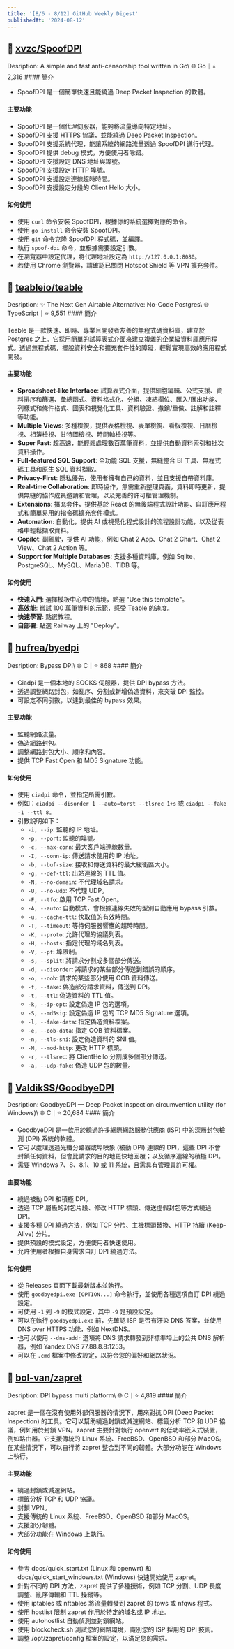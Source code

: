```yaml
---
title: '[8/6 - 8/12] GitHub Weekly Digest'
publishedAt: '2024-08-12'
---
```

## 📌 [xvzc/SpoofDPI](https://github.com/xvzc/SpoofDPI)
<Callout color="#2f2f2f">
    Desription: A simple and fast anti-censorship tool written in Go\
    🌐 Go｜⭐️ 2,316
</Callout>
#### 簡介

- SpoofDPI 是一個簡單快速且能繞過 Deep Packet Inspection 的軟體。

#### 主要功能

- SpoofDPI 是一個代理伺服器，能夠將流量導向特定地址。
- SpoofDPI 支援 HTTPS 協議，並能繞過 Deep Packet Inspection。
- SpoofDPI 支援系統代理，能讓系統的網路流量透過 SpoofDPI 進行代理。
- SpoofDPI 提供 debug 模式，方便使用者除錯。
- SpoofDPI 支援設定 DNS 地址與埠號。
- SpoofDPI 支援設定 HTTP 埠號。
- SpoofDPI 支援設定連線超時時間。
- SpoofDPI 支援設定分段的 Client Hello 大小。

#### 如何使用

- 使用 `curl` 命令安裝 SpoofDPI，根據你的系統選擇對應的命令。
- 使用 `go install` 命令安裝 SpoofDPI。
- 使用 `git` 命令克隆 SpoofDPI 程式碼，並編譯。
- 執行 `spoof-dpi` 命令，並根據需要設定引數。
- 在瀏覽器中設定代理，將代理地址設定為 `http://127.0.0.1:8080`。
- 若使用 Chrome 瀏覽器，請確認已關閉 Hotspot Shield 等 VPN 擴充套件。
## 📌 [teableio/teable](https://github.com/teableio/teable)
<Callout color="#2f2f2f">
    Desription: ✨ The Next Gen Airtable Alternative: No-Code Postgres\
    🌐 TypeScript｜⭐️ 9,551
</Callout>
#### 簡介

Teable 是一款快速、即時、專業且開發者友善的無程式碼資料庫，建立於 Postgres 之上。它採用簡單的試算表式介面來建立複雜的企業級資料庫應用程式。透過無程式碼，擺脫資料安全和擴充套件性的障礙，輕鬆實現高效的應用程式開發。

#### 主要功能

- **Spreadsheet-like Interface**: 試算表式介面，提供細胞編輯、公式支援、資料排序和篩選、彙總函式、資料格式化、分組、凍結欄位、匯入/匯出功能、列樣式和條件格式、圖表和視覺化工具、資料驗證、撤銷/重做、註解和註釋等功能。
- **Multiple Views**: 多種檢視，提供表格檢視、表單檢視、看板檢視、日曆檢視、相簿檢視、甘特圖檢視、時間軸檢視等。
- **Super Fast**: 超高速，能輕鬆處理數百萬筆資料，並提供自動資料索引和批次資料操作。
- **Full-featured SQL Support**: 全功能 SQL 支援，無縫整合 BI 工具、無程式碼工具和原生 SQL 資料擷取。
- **Privacy-First**: 隱私優先，使用者擁有自己的資料，並且支援自帶資料庫。
- **Real-time Collaboration**: 即時協作，無需重新整理頁面，資料即時更新，提供無縫的協作成員邀請和管理，以及完善的許可權管理機制。
- **Extensions**: 擴充套件，提供基於 React 的無後端程式設計功能、自訂應用程式和簡單易用的指令碼擴充套件模式。
- **Automation**: 自動化，提供 AI 或視覺化程式設計的流程設計功能，以及從表格中輕鬆擷取資料。
- **Copilot**: 副駕駛，提供 AI 功能，例如 Chat 2 App、Chat 2 Chart、Chat 2 View、Chat 2 Action 等。
- **Support for Multiple Databases**: 支援多種資料庫，例如 Sqlite、PostgreSQL、MySQL、MariaDB、TiDB 等。

#### 如何使用

- **快速入門**: 選擇模板中心中的情境，點選 "Use this template"。
- **高效能**: 嘗試 100 萬筆資料的示範，感受 Teable 的速度。
- **快速學習**: 點選教程。
- **自部署**: 點選 Railway 上的 "Deploy"。
## 📌 [hufrea/byedpi](https://github.com/hufrea/byedpi)
<Callout color="#2f2f2f">
    Desription: Bypass DPI\
    🌐 C｜⭐️ 868
</Callout>
#### 簡介

- Ciadpi 是一個本地的 SOCKS 伺服器，提供 DPI bypass 方法。
- 透過調整網路封包，如亂序、分割或新增偽造資料，來突破 DPI 監控。
- 可設定不同引數，以達到最佳的 bypass 效果。

#### 主要功能

- 監聽網路流量。
- 偽造網路封包。
-  調整網路封包大小、順序和內容。
-  提供 TCP Fast Open 和 MD5 Signature 功能。

#### 如何使用

- 使用 `ciadpi` 命令，並指定所需引數。
- 例如：`ciadpi --disorder 1 --auto=torst --tlsrec 1+s` 或 `ciadpi --fake -1 --ttl 8`。
- 引數說明如下：
    - `-i, --ip`: 監聽的 IP 地址。
    - `-p, --port`: 監聽的埠號。
    - `-c, --max-conn`: 最大客戶端連線數量。
    - `-I, --conn-ip`: 傳送請求使用的 IP 地址。
    - `-b, --buf-size`: 接收和傳送資料的最大緩衝區大小。
    - `-g, --def-ttl`: 出站連線的 TTL 值。
    - `-N, --no-domain`: 不代理域名請求。
    - `-U, --no-udp`: 不代理 UDP。
    - `-F, --tfo`: 啟用 TCP Fast Open。
    - `-A, --auto`: 自動模式，會根據連線失敗的型別自動應用 bypass 引數。
    - `-u, --cache-ttl`: 快取值的有效時間。
    - `-T, --timeout`: 等待伺服器響應的超時時間。
    - `-K, --proto`: 允許代理的協議列表。
    - `-H, --hosts`: 指定代理的域名列表。
    - `-V, --pf`: 埠限制。
    - `-s, --split`: 將請求分割成多個部分傳送。
    - `-d, --disorder`: 將請求的某些部分傳送到錯誤的順序。
    - `-o, --oob`: 請求的某些部分使用 OOB 資料傳送。
    - `-f, --fake`: 偽造部分請求資料，傳送到 DPI。
    - `-t, --ttl`: 偽造資料的 TTL 值。
    - `-k, --ip-opt`: 設定偽造 IP 包的選項。
    - `-S, --md5sig`: 設定偽造 IP 包的 TCP MD5 Signature 選項。
    - `-l, --fake-data`: 指定偽造資料檔案。
    - `-e, --oob-data`: 指定 OOB 資料檔案。
    - `-n, --tls-sni`: 設定偽造資料的 SNI 值。
    - `-M, --mod-http`: 更改 HTTP 標頭。
    - `-r, --tlsrec`: 將 ClientHello 分割成多個部分傳送。
    - `-a, --udp-fake`: 偽造 UDP 包的數量。
## 📌 [ValdikSS/GoodbyeDPI](https://github.com/ValdikSS/GoodbyeDPI)
<Callout color="#2f2f2f">
    Desription: GoodbyeDPI — Deep Packet Inspection circumvention utility (for Windows)\
    🌐 C｜⭐️ 20,684
</Callout>
#### 簡介

- GoodbyeDPI 是一款用於繞過許多網際網路服務供應商 (ISP) 中的深層封包檢測 (DPI) 系統的軟體。
- 它可以處理透過光纖分路器或埠映象 (被動 DPI) 連線的 DPI，這些 DPI 不會封鎖任何資料，但會比請求的目的地更快地回覆；以及循序連線的積極 DPI。
- 需要 Windows 7、8、8.1、10 或 11 系統，且需具有管理員許可權。

#### 主要功能

- 繞過被動 DPI 和積極 DPI。
- 透過 TCP 層級的封包片段、修改 HTTP 標頭、傳送虛假封包等方式繞過 DPI。
- 支援多種 DPI 繞過方法，例如 TCP 分片、主機標頭替換、HTTP 持續 (Keep-Alive) 分片。
- 提供預設的模式設定，方便使用者快速使用。
- 允許使用者根據自身需求自訂 DPI 繞過方法。

#### 如何使用

- 從 Releases 頁面下載最新版本並執行。
- 使用 `goodbyedpi.exe [OPTION...]` 命令執行，並使用各種選項自訂 DPI 繞過設定。
- 可使用 `-1` 到 `-9` 的模式設定，其中 `-9` 是預設設定。
- 可以在執行 `goodbyedpi.exe` 前，先確認 ISP 是否有汙染 DNS 答案，並使用 DNS over HTTPS 功能，例如 NextDNS。
- 也可以使用 `--dns-addr` 選項將 DNS 請求轉發到非標準埠上的公共 DNS 解析器，例如 Yandex DNS 77.88.8.8:1253。
- 可以在 `.cmd` 檔案中修改設定，以符合您的偏好和網路狀況。
## 📌 [bol-van/zapret](https://github.com/bol-van/zapret)
<Callout color="#2f2f2f">
    Desription: DPI bypass multi platform\
    🌐 C｜⭐️ 4,819
</Callout>
#### 簡介

zapret 是一個在沒有使用外部伺服器的情況下，用來對抗 DPI (Deep Packet Inspection) 的工具。它可以幫助繞過封鎖或減速網站、標籤分析 TCP 和 UDP 協議，例如用於封鎖 VPN。zapret 主要針對執行 openwrt 的低功率嵌入式裝置，例如路由器。它支援傳統的 Linux 系統、FreeBSD、OpenBSD 和部分 MacOS。在某些情況下，可以自行將 zapret 整合到不同的韌體。大部分功能在 Windows 上執行。

#### 主要功能

- 繞過封鎖或減速網站。
- 標籤分析 TCP 和 UDP 協議。
- 封鎖 VPN。
- 支援傳統的 Linux 系統、FreeBSD、OpenBSD 和部分 MacOS。
- 支援部分韌體。
- 大部分功能在 Windows 上執行。

#### 如何使用

- 參考 docs/quick_start.txt (Linux 和 openwrt) 和 docs/quick_start_windows.txt (Windows) 快速開始使用 zapret。
- 針對不同的 DPI 方法，zapret 提供了多種技術，例如 TCP 分割、UDP 長度調整、亂序傳輸和 TTL 操縱等。
- 使用 iptables 或 nftables 將流量轉發到 zapret 的 tpws 或 nfqws 程式。
- 使用 hostlist 限制 zapret 作用於特定的域名或 IP 地址。
- 使用 autohostlist 自動偵測並封鎖網站。
- 使用 blockcheck.sh 測試您的網路環境，識別您的 ISP 採用的 DPI 技術。
- 調整 /opt/zapret/config 檔案的設定，以滿足您的需求。

